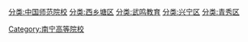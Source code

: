 [[Category:南宁高等院校|Category:南宁高等院校]]
[[分类:中国师范院校|分类:中国师范院校]]
[[分类:西乡塘区|分类:西乡塘区]]
[[分类:武鸣教育|分类:武鸣教育]]
[[分类:兴宁区|分类:兴宁区]]
[[分类:青秀区|分类:青秀区]]